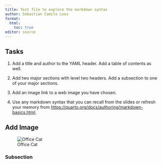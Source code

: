 ```yaml
---
title: Test file to explore the markdown syntax
author: Sebastian Camilo Loos
format: 
  html:
    toc: true
editor: source
---
```


## Tasks

1.  Add a title and author to the YAML header. Add a table of contents as well.

2.  Add two major sections with level two headers. Add a subsection to one of your major sections.

3.  Add an image link to a web image you have chosen.

4.  Use any markdown syntax that you can recall from the slides or refresh your memory from <https://quarto.org/docs/authoring/markdown-basics.html>.

## Add Image

![Office Cat](https://media1.tenor.com/images/80102550479835807fdd8ab3cbab2565/tenor.gif?itemid=15731367)

### Subsection


